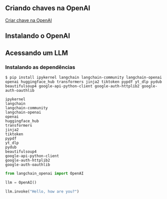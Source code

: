 ## Criando chaves na OpenAI


[Criar chave na OpenAI](http://platform.openai.com/api-keys)

## Instalando o OpenAI




## Acessando um LLM


### Instalando as dependências
```shell
$ pip install ipykernel langchain langchain-community langchain-openai openai huggingface_hub transformers jinja2 tiktoken pypdf yt_dlp pydub beautifulsoup4 google-api-python-client google-auth-httplib2 google-auth-oauthlib
```

```shell
ipykernel
langchain
langchain-community
langchain-openai
openai
huggingface_hub
transformers
jinja2
tiktoken
pypdf
yt_dlp
pydub
beautifulsoup4
google-api-python-client
google-auth-httplib2
google-auth-oauthlib
```



```python
from langchain_openai import OpenAI

llm = OpenAI()

llm.invoke("Hello, how are you?")
```